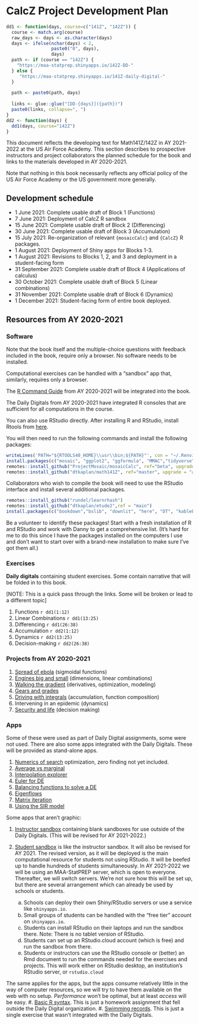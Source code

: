# CalcZ Project Development Plan {.unnumbered}

```r
dd1 <- function(days, course=c("141Z", "142Z")) {
  course <- match.arg(course)
  raw_days <- days <- as.character(days)
  days <- ifelse(nchar(days) < 2, 
                 paste0("0", days),
                 days)
  path <- if (course == "142Z") {
    "https://maa-statprep.shinyapps.io/142Z-DD-"
  } else {
     "https://maa-statprep.shinyapps.io/141Z-daily-digital-"
  }
    
  path <- paste0(path, days)
  
  links <- glue::glue("[DD-{days}]({path})")
  paste0(links, collapse=", ")
}
dd2 <- function(days) {
  dd1(days, course="142Z")
}
```


This document reflects the developing text for Math141Z/142Z in AY 2021-2022 at the US Air Force Academy. This section describes to prospective instructors and project collaborators the planned schedule for the book and links to the materials developed in AY 2020-2021.

Note that nothing in this book necessarily reflects any official policy of the US Air Force Academy or the US government more generally.

## Development schedule {.unnumbered}

- 1 June 2021: Complete usable draft of Block 1 (Functions)
- 7 June 2021: Deployment of CalcZ R sandbox
- 15 June 2021: Complete usable draft of Block 2 (Differencing)
- 30 June 2021: Complete usable draft of Block 3 (Accumulation)
- 15 July 2021: Re-organization of relevant `{mosaicCalc}` and `{CalcZ}` R packages.
- 1 August 2021: Deployment of Shiny apps for Blocks 1-3.
- 1 August 2021: Revisions to Blocks 1, 2, and 3 and deployment in a student-facing form
- 31 September 2021: Complete usable draft of Block 4 (Applications of calculus)
- 30 October 2021: Complete usable draft of Block 5 (Linear combinations)
- 31 November 2021: Complete usable draft of Block 6 (Dynamics)
- 1 December 2021: Student-facing form of entire book deployed.

## Resources from AY 2020-2021 {.unnumbered}

### Software {.unnumbered}

Note that the book itself and the multiple-choice questions with feedback included in the book, require only a browser. No software needs to be installed.

Computational exercises can be handled with a "sandbox" app that, similarly, requires only a browser. 

The [R Command Guide](https://maa-statprep.shinyapps.io/141Z-R_command_guide/) from AY 2020-2021 will be integrated into the book.

The Daily Digitals from AY 2020-2021 have integrated R consoles that are sufficient for all computations in the course. 

You can also use RStudio directly. After installing R and RStudio, install Rtools from [here](https://cran.rstudio.com/bin/windows/Rtools/). 

You will then need to run the following commands and install the following packages:
```r
writeLines('PATH="${RTOOLS40_HOME}\\usr\\bin;${PATH}"', con = "~/.Renviron")
install.packages(c("mosaic", "ggplot2", "ggformula", "MMAC","tidyverse", "remotes"))
remotes::install_github("ProjectMosaic/mosaicCalc", ref="beta", upgrade = "always")
remotes::install_github("dtkaplan/math141Z", ref="master", upgrade = "always")
```

Collaborators who wish to compile the book will need to use the RStudio interface and install several additional packages. 

```r
remotes::install_github("rundel/learnrhash")
remotes::install_github("dtkaplan/etude2",ref = "main")
install.packages(c("bookdown","bslib", "downlit", "here", "DT", "kableExtra", "palmerpenguins"))

```

Be a volunteer to identify these packages! Start with a fresh installation of R and RStudio and work with Danny to get a comprehensive list. (It's hard for me to do this since I have the packages installed on the computers I use and don't want to start over with a brand-new installation to make sure I've got them all.)

### Exercises {.unnumbered}

**Daily digitals** containing student exercises. Some contain narrative that will be folded in to this book.

[NOTE: This is a quick pass through the links. Some will be broken or lead to a different topic]

1. Functions `r dd1(1:12)`
2. Linear Combinations `r dd1(13:25)`
3. Differencing `r dd1(26:38)`
4. Accumulation `r dd2(1:12)`
5. Dynamics `r dd2(13:25)`
6. Decision-making `r dd2(26:38)`

### Projects from AY 2020-2021 {.unnumbered}

1. [Spread of ebola](https://dtkaplan.github.io/CalcZ/project-lessons-from-ebola.html) (sigmoidal functions)
#. [Engines big and small](https://dtkaplan.github.io/CalcZ/project-engines-big-and-small.html) (dimensions, linear combinations)
#. [Walking the gradient](https://dtkaplan.github.io/CalcZ/project-gradient-ascent.html) (derivatives, optimization, modeling)
#. [Gears and grades](https://dtkaplan.github.io/CalcZ/project-gears-and-grades.html)
#. [Driving with integrals](https://maa-statprep.shinyapps.io/142Z-driving-with-integrals/) (accumulation, function composition)
#. Intervening in an epidemic (dynamics)
#. [Security and life](https://maa-statprep.shinyapps.io/142Z-Project3/) (decision making)

### Apps {.unnumbered}

Some of these were used as part of Daily Digital assignments, some were not used. There are also some apps integrated with the Daily Digitals. These will be provided as stand-alone apps.


#. [Numerics of search](https://maa-statprep.shinyapps.io/141Z-numerics-of-search/) optimization, zero finding not yet included.
#. [Average vs marginal](https://maa-statprep.shinyapps.io/141Z-average_marginal/)
#. [Interpolation explorer](https://maa-statprep.shinyapps.io/142Z-Interpolation/)
#. [Euler for DE](https://maa-statprep.shinyapps.io/142Z-DE-Euler/)
#. [Balancing functions to solve a DE](https://maa-statprep.shinyapps.io/142Z-balance-logistic/)
#. [Eigenflows](https://maa-statprep.shinyapps.io/142Z-Eigenflows/)
#. [Matrix iteration](https://maa-statprep.shinyapps.io/142Z-Matrix-iteration/)
#. [Using the SIR model](https://maa-statprep.shinyapps.io/using-the-SIR-model)

Some apps that aren't graphic:

#. [Instructor sandbox](https://maa-statprep.shinyapps.io/141Z-Instructor-sandbox/) containing blank sandboxes for use outside of the Daily Digitals. (This will be revised for AY 2021-2022.)
#. [Student sandbox]() is like the instructor sandbox. It will also be revised for AY 2021. The revised version, as it will be deployed is the main computational resource for students not using RStudio. It will be beefed up to handle hundreds of students simultaneously. In AY 2021-2022 we will be using an MAA-StatPREP server, which is open to everyone. Thereafter, we will switch servers. We're not sure how this will be set up, but there are several arrangement which can already be used by schools or students.

    a. Schools can deploy their own Shiny/RStudio servers or use a service like `shinyapps.io`.
    b. Small groups of students can be handled with the "free tier" account on `shinyapps.io`.
    c. Students can install RStudio on their laptops and run the sandbox there. Note: There is no tablet version of RStudio.
    d. Students can set up an RStudio.cloud account (which is free) and run the sandbox from there. 
    e. Students or instructors can use the RStudio console or (better) an Rmd document to run the commands needed for the exercises and projects. This will work either on RStudio desktop, an institution's RStudio server, or `rstudio.cloud`
    
The same applies for the apps, but the apps consume relatively little in the way of computer resources, so we will try to have them available on the web with no setup. *Performance* won't be optimal, but at least *access* will be easy.
#. [Basic R syntax](https://maa-statprep.shinyapps.io/141Z-Syntax/). This is just a homework assignment that fell outside the Daily Digital organization.
#. [Swimming records](https://maa-statprep.shinyapps.io/144Z-Swimming-Day-04). This is just a single exercise that wasn't integrated with the Daily Digitals.

